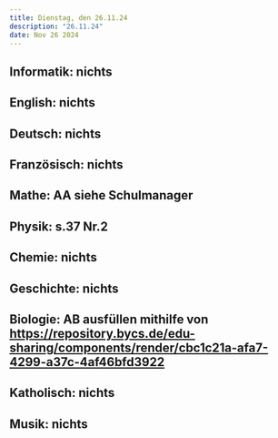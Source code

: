 ```yaml
---
title: Dienstag, den 26.11.24
description: "26.11.24"
date: Nov 26 2024
---
```


## Informatik: nichts
## English: nichts
## Deutsch: nichts
## Französisch: nichts
## Mathe: AA siehe Schulmanager
## Physik: s.37 Nr.2
## Chemie: nichts
## Geschichte: nichts
## Biologie: AB ausfüllen mithilfe von https://repository.bycs.de/edu-sharing/components/render/cbc1c21a-afa7-4299-a37c-4af46bfd3922
## Katholisch: nichts
## Musik: nichts